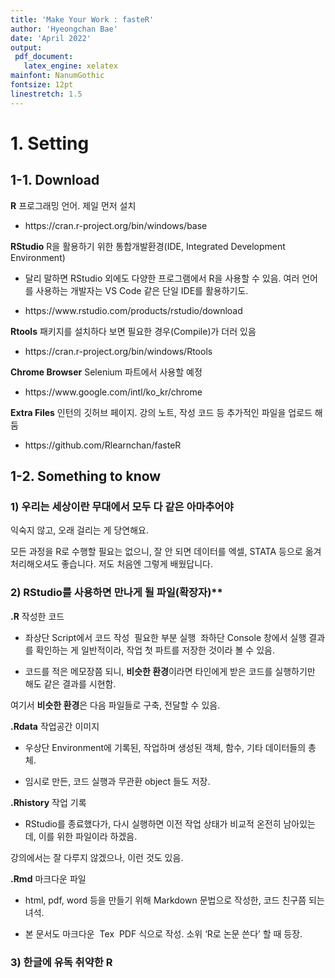```yaml
---
title: 'Make Your Work : fasteR'
author: 'Hyeongchan Bae'
date: 'April 2022'
output: 
 pdf_document:
   latex_engine: xelatex
mainfont: NanumGothic   
fontsize: 12pt
linestretch: 1.5
---
```


# 1. Setting

## 1-1. Download

**R** 프로그래밍 언어. 제일 먼저 설치

* https://cran.r-project.org/bin/windows/base

**RStudio** R을 활용하기 위한 통합개발환경(IDE, Integrated Development Environment)

* 달리 말하면 RStudio 외에도 다양한 프로그램에서 R을 사용할 수 있음. 여러 언어를 사용하는 개발자는 VS Code 같은 단일 IDE를 활용하기도. 

* https://www.rstudio.com/products/rstudio/download

**Rtools** 패키지를 설치하다 보면 필요한 경우(Compile)가 더러 있음

* https://cran.r-project.org/bin/windows/Rtools

**Chrome Browser** Selenium 파트에서 사용할 예정

* https://www.google.com/intl/ko_kr/chrome

**Extra Files** 인턴의 깃허브 페이지. 강의 노트, 작성 코드 등 추가적인 파일을 업로드 해둠

* https://github.com/Rlearnchan/fasteR

## 1-2. Something to know

### 1) 우리는 세상이란 무대에서 모두 다 같은 아마추어야

익숙지 않고, 오래 걸리는 게 당연해요.

모든 과정을 R로 수행할 필요는 없으니, 잘 안 되면 데이터를 엑셀, STATA 등으로 옮겨 처리해오셔도 좋습니다. 저도 처음엔 그렇게 배웠답니다.

### 2) RStudio를 사용하면 만나게 될 파일(확장자)**

**.R** 작성한 코드

* 좌상단 Script에서 코드 작성 \rightarrow\ 필요한 부분 실행 \rightarrow\ 좌하단 Console 창에서 실행 결과를 확인하는 게 일반적이라, 작업 첫 파트를 저장한 것이라 볼 수 있음.

* 코드를 적은 메모장쯤 되니, **비슷한 환경**이라면 타인에게 받은 코드를 실행하기만 해도 같은 결과를 시현함.

여기서 **비슷한 환경**은 다음 파일들로 구축, 전달할 수 있음.

**.Rdata** 작업공간 이미지

* 우상단 Environment에 기록된, 작업하며 생성된 객체, 함수, 기타 데이터들의 총체.

* 임시로 만든, 코드 실행과 무관환 object 들도 저장. 

**.Rhistory** 작업 기록

* RStudio를 종료했다가, 다시 실행하면 이전 작업 상태가 비교적 온전히 남아있는데, 이를 위한 파일이라 하겠음.

강의에서는 잘 다루지 않겠으나, 이런 것도 있음.

**.Rmd** 마크다운 파일

* html, pdf, word 등을 만들기 위해 Markdown 문법으로 작성한, 코드 친구쯤 되는 녀석.

* 본 문서도 마크다운 \rightarrow\ Tex \rightarrow\ PDF 식으로 작성. 소위 'R로 논문 쓴다' 할 때 등장.

### 3) 한글에 유독 취약한 R

